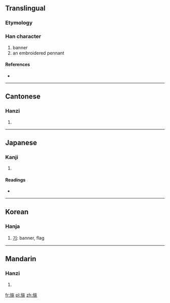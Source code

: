 ==Translingual==

===Etymology===
{{Han compound|㫃|兆|c1=s|c2=p|ls=psc}}

===Han character===
{{Han char|rn=70|rad=方|as=08|sn=12|four=0821<sub>3</sub>|canj=卜尸人中人 (YSOLO)}}

# banner
# an embroidered pennant

====References====
* {{Han ref|kx=0484.120|dkj=13668|dj=0846.100|hdz=32183.010|uh=65D0|ud=26064|bh=D97D|bd=55677}}

----

==Cantonese==

===Hanzi===
{{yue-hanzi|jyut=|y=jiu6}}

# {{defn|lang=yue|sort=方08}}

----

==Japanese==

===Kanji===
{{ja-kanji|grade=|rs=方08}}

# {{defn|lang=ja|sort=方08}}

====Readings====
* {{ja-readings|on=[[ちょう]] (chō), [[じょう]] (jō)|kun=}}

----

==Korean==

===Hanja===
{{ko-hanja|hangeul=조|eumhun=|rv=jo|mr=cho|y=co}}

# [[기]]: banner, flag

----

==Mandarin==

===Hanzi===
{{cmn-hanzi|pin=[[zhào]] ([[zhao4]])|wg=chao<sup>4</sup>}}

# {{defn|lang=cmn|sort=方08}}

[[fr:旐]]
[[pl:旐]]
[[zh:旐]]